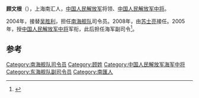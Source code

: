'''顾文根'''（{{bd|1946年|||catIdx=}}），上海南汇人，[[中国人民解放军|中国人民解放军]]将领、[[中国人民解放军中将|中国人民解放军中将]]。

2004年，接替[[吴胜利|吴胜利]]，担任[[南海舰队|南海舰队]]司令员。2008年，由[[苏士亮|苏士亮]]接任。2005年，授[[中国人民解放军中将|中国人民解放军中将]]军衔，此后担任海军副司令<ref>{{cite book|title=中共硏究, Volume 42, Issues 493-495|year=2008年|location=中共硏究雜誌社|pages=169页}}</ref>。

== 参考 ==
{{reflist}}

{{start box}}
{{s-mil}}
{{succession box|[[吴胜利|吴胜利]]|[[苏士亮|苏士亮]]|[[中国人民解放军|中国人民解放军]][[南海舰队|南海舰队]]司令员|2004年7月-2008年1月}}
{{end box}}
{{中国军事人物小作品}}

[[Category:南海舰队司令员|Category:南海舰队司令员]]
[[Category:顾姓|Category:顾姓]]
[[Category:中国人民解放军海军中将|Category:中国人民解放军海军中将]]
[[Category:东海舰队副司令员|Category:东海舰队副司令员]]
[[Category:南匯人|Category:南匯人]]